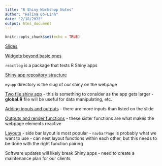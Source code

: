 ```yaml
---
title: "R Shiny Workshop Notes"
author: "Halina Do-Linh"
date: "2/18/2022"
output: html_document
---
```


```r
knitr::opts_chunk$set(echo = TRUE)
```

[Slides](https://ucsb-meds.github.io/shiny-workshop/#1)

[Widgets beyond basic ones](https://github.com/dreamRs/shinyWidgets)

`reactlog` is a package that tests R Shiny apps

[Shiny app repository structure](https://ucsb-meds.github.io/shiny-workshop/#26)

`myapp` directory is the slug of our shiny on the webpage

[Two file shiny app](https://ucsb-meds.github.io/shiny-workshop/#28)
- this is something to consider as the app gets larger 
- **global.R** file will be useful for data manipulating, etc.

[Adding inputs and outputs](https://ucsb-meds.github.io/shiny-workshop/#32)
- there are more inputs than listed on the slide 

[Outputs and render functions](https://ucsb-meds.github.io/shiny-workshop/#44)
- these sister functions are what makes the webpage elements reactive 

[Layouts](https://ucsb-meds.github.io/shiny-workshop/#81)
- side bar layout is most popular 
- `navbarPage` is probably what we want to use 
- can nest layout functions within each other, but this needs to be done with the right function pairing 

Software updates will likely break Shiny apps
- need to create a maintenance plan for our clients


